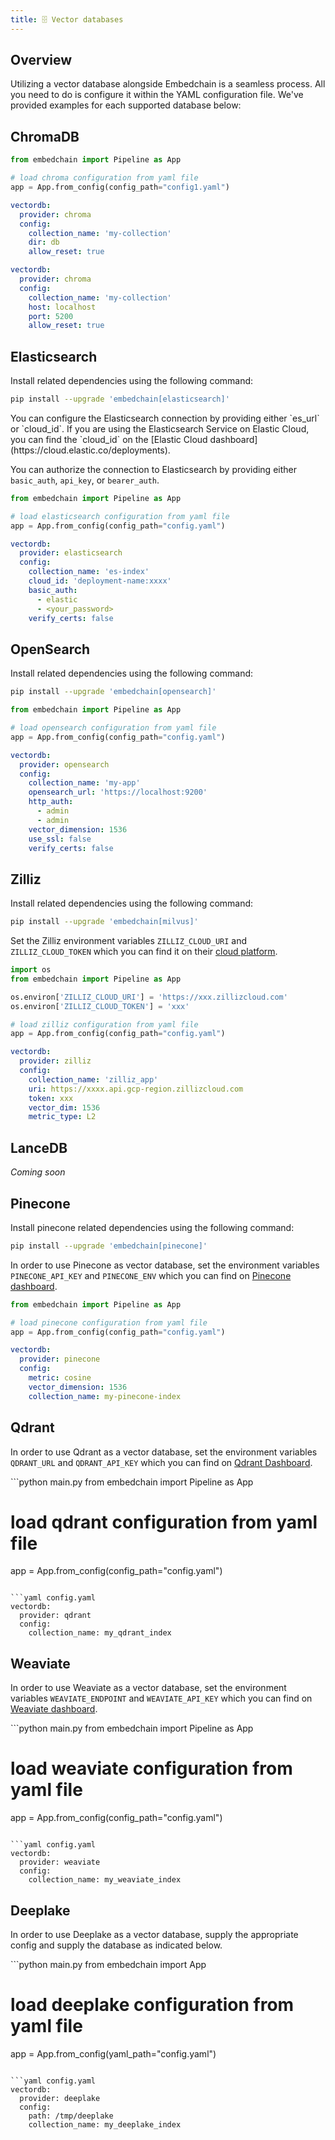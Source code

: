```yaml
---
title: 🗄️ Vector databases
---
```


## Overview

Utilizing a vector database alongside Embedchain is a seamless process. All you need to do is configure it within the YAML configuration file. We've provided examples for each supported database below:

<CardGroup cols={4}>
  <Card title="ChromaDB" href="#chromadb"></Card>
  <Card title="Elasticsearch" href="#elasticsearch"></Card>
  <Card title="OpenSearch" href="#opensearch"></Card>
  <Card title="Zilliz" href="#zilliz"></Card>
  <Card title="LanceDB" href="#lancedb"></Card>
  <Card title="Pinecone" href="#pinecone"></Card>
  <Card title="Qdrant" href="#qdrant"></Card>
  <Card title="Weaviate" href="#weaviate"></Card>
</CardGroup>

## ChromaDB

<CodeGroup>

```python main.py
from embedchain import Pipeline as App

# load chroma configuration from yaml file
app = App.from_config(config_path="config1.yaml")
```

```yaml config1.yaml
vectordb:
  provider: chroma
  config:
    collection_name: 'my-collection'
    dir: db
    allow_reset: true
```

```yaml config2.yaml
vectordb:
  provider: chroma
  config:
    collection_name: 'my-collection'
    host: localhost
    port: 5200
    allow_reset: true
```

</CodeGroup>


## Elasticsearch

Install related dependencies using the following command:

```bash
pip install --upgrade 'embedchain[elasticsearch]'
```

<Note>
You can configure the Elasticsearch connection by providing either `es_url` or `cloud_id`. If you are using the Elasticsearch Service on Elastic Cloud, you can find the `cloud_id` on the [Elastic Cloud dashboard](https://cloud.elastic.co/deployments).
</Note>

You can authorize the connection to Elasticsearch by providing either `basic_auth`, `api_key`, or `bearer_auth`.

<CodeGroup>

```python main.py
from embedchain import Pipeline as App

# load elasticsearch configuration from yaml file
app = App.from_config(config_path="config.yaml")
```

```yaml config.yaml
vectordb:
  provider: elasticsearch
  config:
    collection_name: 'es-index'
    cloud_id: 'deployment-name:xxxx'
    basic_auth:
      - elastic
      - <your_password>
    verify_certs: false
```
</CodeGroup>

## OpenSearch

Install related dependencies using the following command:

```bash
pip install --upgrade 'embedchain[opensearch]'
```

<CodeGroup>

```python main.py
from embedchain import Pipeline as App

# load opensearch configuration from yaml file
app = App.from_config(config_path="config.yaml")
```

```yaml config.yaml
vectordb:
  provider: opensearch
  config:
    collection_name: 'my-app'
    opensearch_url: 'https://localhost:9200'
    http_auth:
      - admin
      - admin
    vector_dimension: 1536
    use_ssl: false
    verify_certs: false
```

</CodeGroup>

## Zilliz

Install related dependencies using the following command:

```bash
pip install --upgrade 'embedchain[milvus]'
```

Set the Zilliz environment variables `ZILLIZ_CLOUD_URI` and `ZILLIZ_CLOUD_TOKEN` which you can find it on their [cloud platform](https://cloud.zilliz.com/).

<CodeGroup>

```python main.py
import os
from embedchain import Pipeline as App

os.environ['ZILLIZ_CLOUD_URI'] = 'https://xxx.zillizcloud.com'
os.environ['ZILLIZ_CLOUD_TOKEN'] = 'xxx'

# load zilliz configuration from yaml file
app = App.from_config(config_path="config.yaml")
```

```yaml config.yaml
vectordb:
  provider: zilliz
  config:
    collection_name: 'zilliz_app'
    uri: https://xxxx.api.gcp-region.zillizcloud.com
    token: xxx
    vector_dim: 1536
    metric_type: L2
```

</CodeGroup>

## LanceDB

_Coming soon_

## Pinecone

Install pinecone related dependencies using the following command:

```bash
pip install --upgrade 'embedchain[pinecone]'
```

In order to use Pinecone as vector database, set the environment variables `PINECONE_API_KEY` and `PINECONE_ENV` which you can find on [Pinecone dashboard](https://app.pinecone.io/).

<CodeGroup>

```python main.py
from embedchain import Pipeline as App

# load pinecone configuration from yaml file
app = App.from_config(config_path="config.yaml")
```

```yaml config.yaml
vectordb:
  provider: pinecone
  config:
    metric: cosine
    vector_dimension: 1536
    collection_name: my-pinecone-index
```

</CodeGroup>

## Qdrant

In order to use Qdrant as a vector database, set the environment variables `QDRANT_URL` and `QDRANT_API_KEY` which you can find on [Qdrant Dashboard](https://cloud.qdrant.io/).

<CodeGroup>
```python main.py
from embedchain import Pipeline as App

# load qdrant configuration from yaml file
app = App.from_config(config_path="config.yaml")
```

```yaml config.yaml
vectordb:
  provider: qdrant
  config:
    collection_name: my_qdrant_index
```
</CodeGroup>

## Weaviate

In order to use Weaviate as a vector database, set the environment variables `WEAVIATE_ENDPOINT` and `WEAVIATE_API_KEY` which you can find on [Weaviate dashboard](https://console.weaviate.cloud/dashboard).

<CodeGroup>
```python main.py
from embedchain import Pipeline as App

# load weaviate configuration from yaml file
app = App.from_config(config_path="config.yaml")
```

```yaml config.yaml
vectordb:
  provider: weaviate
  config:
    collection_name: my_weaviate_index
```
</CodeGroup>


## Deeplake

In order to use Deeplake as a vector database, supply the appropriate config and supply the database as indicated below.

<CodeGroup>
```python main.py
from embedchain import App

# load deeplake configuration from yaml file
app = App.from_config(yaml_path="config.yaml")
```

```yaml config.yaml
vectordb:
  provider: deeplake
  config:
    path: /tmp/deeplake
    collection_name: my_deeplake_index
```
</CodeGroup>

<Snippet file="missing-vector-db-tip.mdx" />
